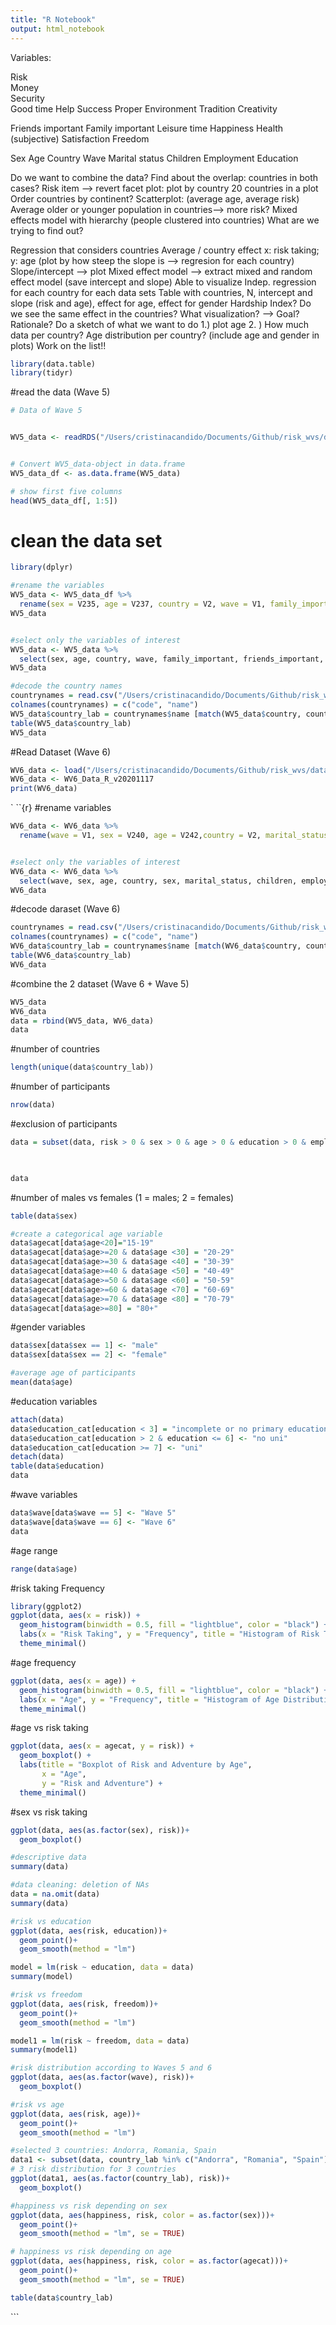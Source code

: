 ```yaml
---
title: "R Notebook"
output: html_notebook
---
```

Variables: 

Risk                  
Money                
Security      
Good time 
Help 
Success 
Proper
Environment 
Tradition
Creativity 

Friends important 
Family important 
Leisure time
Happiness 
Health (subjective)
Satisfaction
Freedom 

Sex
Age 
Country
Wave
Marital status
Children 
Employment
Education

Do we want to combine the data?
Find about the overlap: countries in both cases? 
Risk item  --> revert 
facet plot: plot by country
20 countries in a plot
Order countries by continent? 
Scatterplot: (average age, average risk)
Average older or younger population in countries--> more risk? 
Mixed effects model with hierarchy (people clustered into countries)
What are we trying to find out? 

Regression that considers countries
Average / country effect
x: risk taking; y: age (plot by how steep the slope is --> regresion for each country)
Slope/intercept --> plot
Mixed effect model --> extract mixed and random effect model (save intercept and slope)
Able to visualize
Indep. regression for each country for each data sets 
Table with countries, N, intercept and slope (risk and age), effect for age, effect for gender
Hardship Index? Do we see the same effect in the countries?
What visualization? --> Goal? Rationale? Do a sketch of what we want to do 
1.) plot age 
2. ) How much data per country? Age distribution per country? (include age and gender in plots)
Work on the list!!




```r
library(data.table)
library(tidyr)
```

#read the data (Wave 5)
```r
# Data of Wave 5


WV5_data <- readRDS("/Users/cristinacandido/Documents/Github/risk_wvs/data/WVS/F00007944-WV5_Data_R_v20180912.rds")


# Convert WV5_data-object in data.frame 
WV5_data_df <- as.data.frame(WV5_data)

# show first five columns
head(WV5_data_df[, 1:5])
```

# clean the data set
```r
library(dplyr)

#rename the variables
WV5_data <- WV5_data_df %>%
  rename(sex = V235, age = V237, country = V2, wave = V1, family_important = V4, friends_important = V5, leisure_time = V6, happiness = V10, health = V11, satisfaction = V22, freedom = V46, marital_status = V55, children = V56, creativity = V80, money = V81, security = V82, goodtime = V83, help = V84, success = V85, risk = V86, proper = V87, environment = V88, tradition = V89, employment = V241, education = V238)
WV5_data


#select only the variables of interest
WV5_data <- WV5_data %>%
  select(sex, age, country, wave, family_important, friends_important, leisure_time, happiness, health, satisfaction, freedom, marital_status, children, creativity, money, security, goodtime, help, success, risk, proper, environment, tradition, employment, education)
WV5_data
```

```r
#decode the country names 
countrynames = read.csv("/Users/cristinacandido/Documents/Github/risk_wvs/data/WVS/countrynames.txt", header=FALSE,as.is=TRUE)
colnames(countrynames) = c("code", "name")
WV5_data$country_lab = countrynames$name [match(WV5_data$country, countrynames$code)]
table(WV5_data$country_lab)
WV5_data


```

#Read Dataset (Wave 6)
```r
WV6_data <- load("/Users/cristinacandido/Documents/Github/risk_wvs/data/WVS/WV6_Data_R_v20201117.rdata") 
WV6_data <- WV6_Data_R_v20201117 
print(WV6_data)
```
`
``{r}
#rename variables
```r
WV6_data <- WV6_data %>%
  rename(wave = V1, sex = V240, age = V242,country = V2, marital_status = V57, children = V58, employment = V229, education = V248, risk = V76, money = V71, security = V72, goodtime =  V73, help = V74B, success = V75, proper = V77, environment = V78, tradition = V79, creativity = V70, family_important = V4, friends_important = V5, leisure_time = V6, happiness = V10, health = V11, satisfaction = V23, freedom = V55 )


#select only the variables of interest
WV6_data <- WV6_data %>%
  select(wave, sex, age, country, sex, marital_status, children, employment, education, risk, money, security, goodtime, help, success, proper, environment, tradition, creativity, family_important, friends_important, leisure_time, happiness, health, satisfaction, freedom)
WV6_data

```


#decode daraset (Wave 6)
```r
countrynames = read.csv("/Users/cristinacandido/Documents/Github/risk_wvs/data/WVS/countrynames.txt", header=FALSE,as.is=TRUE)
colnames(countrynames) = c("code", "name")
WV6_data$country_lab = countrynames$name [match(WV6_data$country, countrynames$code)]
table(WV6_data$country_lab)
WV6_data
```

#combine the 2 dataset (Wave 6 + Wave 5)
```r
WV5_data
WV6_data
data = rbind(WV5_data, WV6_data)
data
```

#number of countries
```r
length(unique(data$country_lab))
```

#number of participants
```r
nrow(data)
```
#exclusion of participants
```r
data = subset(data, risk > 0 & sex > 0 & age > 0 & education > 0 & employment > 0 & marital_status > 0 & children >= 0 & family_important > 0 & friends_important > 0 & leisure_time > 0 & happiness > 0 & health > 0 & satisfaction > 0 & freedom > 0 & marital_status > 0 & creativity > 0 & money > 0 & security > 0 & goodtime >0 & help > 0 & success > 0, risk > 0 & proper > 0 & environment > 0 & tradition > 0 & employment > 0 & education > 0) 

 

data
```
#number of males vs females (1 = males; 2 = females)
```r
table(data$sex)
```


```r
#create a categorical age variable
data$agecat[data$age<20]="15-19"
data$agecat[data$age>=20 & data$age <30] = "20-29"
data$agecat[data$age>=30 & data$age <40] = "30-39"
data$agecat[data$age>=40 & data$age <50] = "40-49"
data$agecat[data$age>=50 & data$age <60] = "50-59"
data$agecat[data$age>=60 & data$age <70] = "60-69"
data$agecat[data$age>=70 & data$age <80] = "70-79"
data$agecat[data$age>=80] = "80+"
```


#gender variables
```r
data$sex[data$sex == 1] <- "male"
data$sex[data$sex == 2] <- "female"

#average age of participants
mean(data$age)
```
#education variables 
```r
attach(data)
data$education_cat[education < 3] = "incomplete or no primary education"
data$education_cat[education > 2 & education <= 6] <- "no uni"
data$education_cat[education >= 7] <- "uni"
detach(data)
table(data$education)
data
```
#wave variables
```r
data$wave[data$wave == 5] <- "Wave 5"
data$wave[data$wave == 6] <- "Wave 6"
data
```


#age range
```r
range(data$age) 
```
#risk taking Frequency
```r
library(ggplot2)
ggplot(data, aes(x = risk)) +
  geom_histogram(binwidth = 0.5, fill = "lightblue", color = "black") +
  labs(x = "Risk Taking", y = "Frequency", title = "Histogram of Risk Taking") +
  theme_minimal()
```
#age frequency
```r
ggplot(data, aes(x = age)) +
  geom_histogram(binwidth = 0.5, fill = "lightblue", color = "black") +
  labs(x = "Age", y = "Frequency", title = "Histogram of Age Distributionn") +
  theme_minimal()
```
#age vs risk taking
```r

ggplot(data, aes(x = agecat, y = risk)) +
  geom_boxplot() +
  labs(title = "Boxplot of Risk and Adventure by Age",
       x = "Age",
       y = "Risk and Adventure") +
  theme_minimal()


```
#sex vs risk taking
```r
ggplot(data, aes(as.factor(sex), risk))+
  geom_boxplot()

```
```r
#descriptive data 
summary(data)
```
```r
#data cleaning: deletion of NAs 
data = na.omit(data)
summary(data)
```
```r
#risk vs education
ggplot(data, aes(risk, education))+
  geom_point()+
  geom_smooth(method = "lm")

model = lm(risk ~ education, data = data)
summary(model)
```
```r
#risk vs freedom
ggplot(data, aes(risk, freedom))+
  geom_point()+
  geom_smooth(method = "lm")

model1 = lm(risk ~ freedom, data = data)
summary(model1)
```
```r
#risk distribution according to Waves 5 and 6 
ggplot(data, aes(as.factor(wave), risk))+
  geom_boxplot()
```
```r
#risk vs age
ggplot(data, aes(risk, age))+
  geom_point()+
  geom_smooth(method = "lm")
```


```r
#selected 3 countries: Andorra, Romania, Spain
data1 <- subset(data, country_lab %in% c("Andorra", "Romania", "Spain"))
# 3 risk distribution for 3 countries
ggplot(data1, aes(as.factor(country_lab), risk))+
  geom_boxplot()
```
```r
#happiness vs risk depending on sex
ggplot(data, aes(happiness, risk, color = as.factor(sex)))+
  geom_point()+
  geom_smooth(method = "lm", se = TRUE)
```
```r
# happiness vs risk depending on age
ggplot(data, aes(happiness, risk, color = as.factor(agecat)))+
  geom_point()+
  geom_smooth(method = "lm", se = TRUE)
```
```r
table(data$country_lab)
```





```



